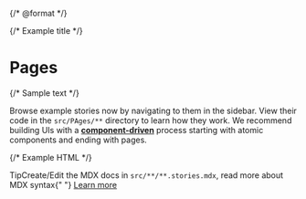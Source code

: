 {/* @format */}


<Meta title="Guides/Pages" />

{/* Example title */}

# Pages

{/* Sample text */}

Browse example stories now by navigating to them in the sidebar.
View their code in the `src/PAges/**` directory to learn how they work.
We recommend building UIs with a [**component-driven**](https://componentdriven.org) process starting with atomic components and ending with pages.

{/* Example HTML */}

<div className="tip-wrapper">
  <span className="tip">Tip</span>Create/Edit the MDX docs
  in <code>src/**/**.stories.mdx</code>, read more about MDX
  syntax{" "}
  <a
    href="https://mdxjs.com/docs/using-mdx/"
    target="_blank"
    rel="noopener norefferrer"
  >
    Learn more
  </a>
</div>
